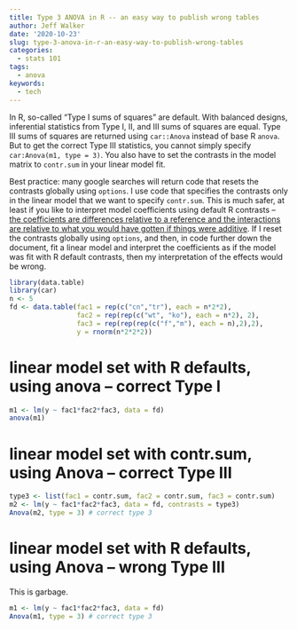 ```yaml
---
title: Type 3 ANOVA in R -- an easy way to publish wrong tables
author: Jeff Walker
date: '2020-10-23'
slug: type-3-anova-in-r-an-easy-way-to-publish-wrong-tables
categories:
  - stats 101
tags:
  - anova
keywords:
  - tech
---
```


In R, so-called "Type I sums of squares" are default. With balanced designs, inferential statistics from Type I, II, and III sums of squares are equal. Type III sums of squares are returned using `car::Anova` instead of base R `anova`. But to get the correct Type III statistics, you cannot simply specify `car:Anova(m1, type = 3)`. You also have to set the contrasts in the model matrix to `contr.sum` in your linear model fit. 

Best practice: many google searches will return code that resets the contrasts globally using `options`. I use code that specifies the contrasts only in the linear model that we want to specify `contr.sum`. This is much safer, at least if you like to interpret model coefficients using default R contrasts -- [the coefficients are differences relative to a reference and the interactions are relative to what you would have gotten if things were additive](https://rdoodles.rbind.io/2019/07/is-the-power-to-test-an-interaction-effect-less-than-that-for-a-main-effect/). If I reset the contrasts globally using `options`, and then, in code further down the document, fit a linear model and interpret the coefficients as if the model was fit with R default contrasts, then my interpretation of the effects would be wrong. 

```r
library(data.table)
library(car)
n <- 5
fd <- data.table(fac1 = rep(c("cn","tr"), each = n*2*2),
                 fac2 = rep(rep(c("wt", "ko"), each = n*2), 2),
                 fac3 = rep(rep(rep(c("f","m"), each = n),2),2),
                 y = rnorm(n*2*2*2))
```

# linear model set with R defaults, using anova -- correct Type I
```r
m1 <- lm(y ~ fac1*fac2*fac3, data = fd)
anova(m1)
```

# linear model set with contr.sum, using Anova -- correct Type III

```r
type3 <- list(fac1 = contr.sum, fac2 = contr.sum, fac3 = contr.sum)
m2 <- lm(y ~ fac1*fac2*fac3, data = fd, contrasts = type3)
Anova(m2, type = 3) # correct type 3
```

# linear model set with R defaults, using Anova -- wrong Type III

This is garbage.

```r
m1 <- lm(y ~ fac1*fac2*fac3, data = fd)
Anova(m1, type = 3) # correct type 3
```


